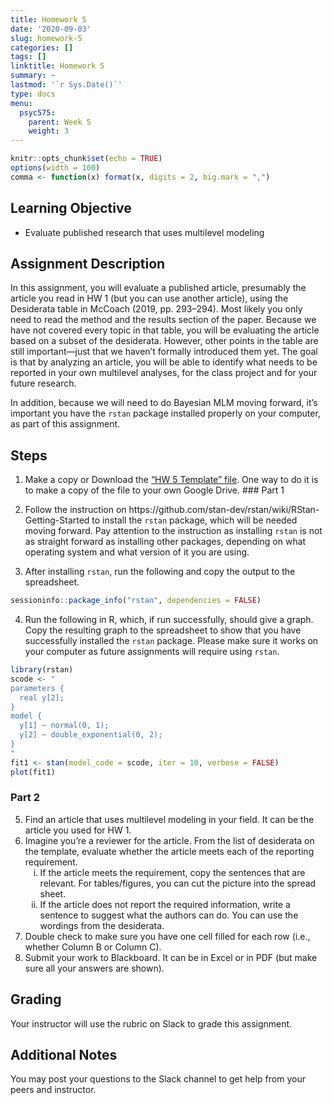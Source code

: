 ```yaml
---
title: Homework 5
date: '2020-09-03'
slug: homework-5
categories: []
tags: []
linktitle: Homework 5
summary: ~
lastmod: '`r Sys.Date()`'
type: docs
menu:
  psyc575:
    parent: Week 5
    weight: 3
---
```


```r
knitr::opts_chunk$set(echo = TRUE)
options(width = 100)
comma <- function(x) format(x, digits = 2, big.mark = ",")
```

## Learning Objective

- Evaluate published research that uses multilevel modeling

## Assignment Description 

In this assignment, you will evaluate a published article, presumably the article you read in HW 1 (but you can use another article), using the Desiderata table in McCoach (2019, pp. 293--294). Most likely you only need to read the method and the results section of the paper. Because we have not covered every topic in that table, you will be evaluating the article based on a subset of the desiderata. However, other points in the table are still important---just that we haven't formally introduced them yet. The goal is that by analyzing an article, you will be able to identify what needs to be reported in your own multilevel analyses, for the class project and for your future research. 

In addition, because we will need to do Bayesian MLM moving forward, it's important you have the `rstan` package installed properly on your computer, as part of this assignment. 

## Steps

1. Make a copy or Download the ["HW 5 Template" file](https://docs.google.com/spreadsheets/d/14euZtytxkIPNUwcYzg5baGh0aLFyz50Wko5BtWobGcI). One way to do it is to make a copy of the file to your own Google Drive. 
### Part 1

2. Follow the instruction on https://github.com/stan-dev/rstan/wiki/RStan-Getting-Started to install the `rstan` package, which will be needed moving forward. Pay attention to the instruction as installing `rstan` is not as straight forward as installing other packages, depending on what operating system and what version of it you are using. 

3. After installing `rstan`, run the following and copy the output to the spreadsheet. 
```r
sessioninfo::package_info("rstan", dependencies = FALSE)
```

4. Run the following in R, which, if run successfully, should give a graph. Copy the resulting graph to the spreadsheet to show that you have successfully installed the `rstan` package. Please make sure it works on your computer as future assignments will require using `rstan`. 
```r
library(rstan)
scode <- "
parameters {
  real y[2]; 
} 
model {
  y[1] ~ normal(0, 1);
  y[2] ~ double_exponential(0, 2);
} 
"
fit1 <- stan(model_code = scode, iter = 10, verbose = FALSE) 
plot(fit1)
```

### Part 2

5. Find an article that uses multilevel modeling in your field. It can be the article you used for HW 1. 
6. Imagine you're a reviewer for the article. From the list of desiderata on the template, evaluate whether the article meets each of the reporting requirement.
    i. If the article meets the requirement, copy the sentences that are relevant. For tables/figures, you can cut the picture into the spread sheet. 
    ii. If the article does not report the required information, write a sentence to suggest what the authors can do. You can use the wordings from the desiderata. 
7. Double check to make sure you have one cell filled for each row (i.e., whether Column B or Column C). 
8. Submit your work to Blackboard. It can be in Excel or in PDF (but make sure all your answers are shown).

## Grading 

Your instructor will use the rubric on Slack to grade this assignment. 

## Additional Notes

You may post your questions to the Slack channel to get help from your peers and instructor. 

